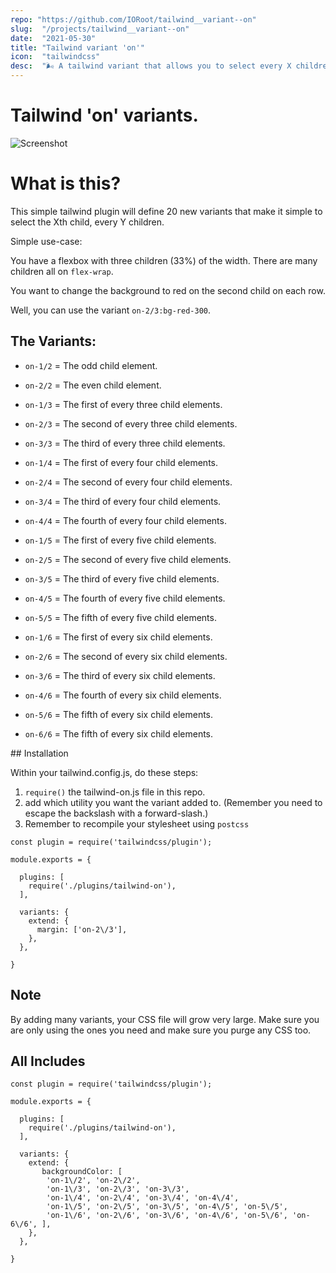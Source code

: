 ```yaml
---
repo: "https://github.com/IORoot/tailwind__variant--on"
slug:  "/projects/tailwind__variant--on"
date:  "2021-05-30"
title: "Tailwind variant 'on'"
icon:  "tailwindcss"
desc:  "🌬 A tailwind variant that allows you to select every X children of Y children."
---
```



# Tailwind 'on' variants.

![Screenshot](screenshot.png)


# What is this?

This simple tailwind plugin will define 20 new variants that make it simple to select the Xth child, every Y children.

Simple use-case: 

You have a flexbox with three children (33%) of the width. There are many children all on `flex-wrap`.

You want to change the background to red on the second child on each row.

Well, you can use the variant `on-2/3:bg-red-300`.

## The Variants:

- `on-1/2` = The odd child element.
- `on-2/2` = The even child element.

- `on-1/3` = The first of every three child elements.
- `on-2/3` = The second of every three child elements.
- `on-3/3` = The third of every three child elements.

- `on-1/4` = The first of every four child elements.
- `on-2/4` = The second of every four child elements.
- `on-3/4` = The third of every four child elements.
- `on-4/4` = The fourth of every four child elements.

- `on-1/5` = The first of every five child elements.
- `on-2/5` = The second of every five child elements.
- `on-3/5` = The third of every five child elements.
- `on-4/5` = The fourth of every five child elements.
- `on-5/5` = The fifth of every five child elements.

- `on-1/6` = The first of every six child elements.
- `on-2/6` = The second of every six child elements.
- `on-3/6` = The third of every six child elements.
- `on-4/6` = The fourth of every six child elements.
- `on-5/6` = The fifth of every six child elements.
- `on-6/6` = The fifth of every six child elements.


## Installation

Within your tailwind.config.js, do these steps:

1. `require()` the tailwind-on.js file in this repo.
2. add which utility you want the variant added to. (Remember you need to escape the backslash with a forward-slash.)
3. Remember to recompile your stylesheet using `postcss` 


```
const plugin = require('tailwindcss/plugin');

module.exports = {

  plugins: [
    require('./plugins/tailwind-on'),
  ],

  variants: {
    extend: {
      margin: ['on-2\/3'],
    },
  },

}
```


## Note

By adding many variants, your CSS file will grow very large. Make sure you are only using the ones you need and make sure you
purge any CSS too.

## All Includes

```
const plugin = require('tailwindcss/plugin');

module.exports = {

  plugins: [
    require('./plugins/tailwind-on'),
  ],

  variants: {
    extend: {
       backgroundColor: [
        'on-1\/2', 'on-2\/2', 
        'on-1\/3', 'on-2\/3', 'on-3\/3', 
        'on-1\/4', 'on-2\/4', 'on-3\/4', 'on-4\/4', 
        'on-1\/5', 'on-2\/5', 'on-3\/5', 'on-4\/5', 'on-5\/5',
        'on-1\/6', 'on-2\/6', 'on-3\/6', 'on-4\/6', 'on-5\/6', 'on-6\/6', ],
    },
  },

}
```
